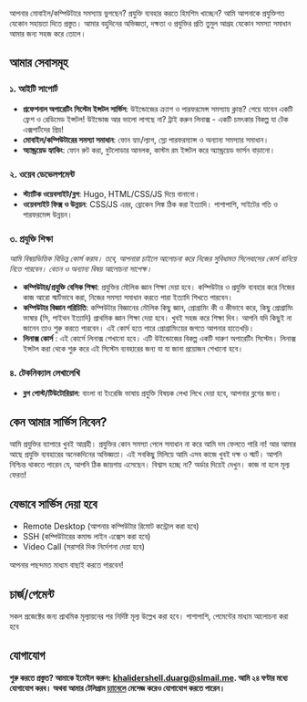আপনার মোবাইল/কম্পিউটারে সমস্যায় ভুগছেন? প্রযুক্তি ব্যবহার করতে হিমশিম খাচ্ছেন? আমি আপনাকে প্রযুক্তিগত যেকোন সহায়তা দিতে প্রস্তুত। আমার বহুদিনের অভিজ্ঞতা, দক্ষতা ও প্রযুক্তির প্রতি তুমুল আগ্রহ যেকোন সমস্যা সমাধান আমার জন্য সহজ করে তোলে।

## **আমার সেবাসমূহ**

### **১. আইটি সাপোর্ট**

- **প্রফেশনাল অপারেটিং সিস্টেম ইন্সটল সার্ভিস**: উইন্ডোজের ক্র্যাশ ও পারফরমেন্স সমস্যায় ক্লান্ত? পেয়ে যাবেন একটি ফ্রেশ ও রেডিমেড ইন্সটল! উইন্ডোজ আর ভালো লাগছে না? ট্রাই করুন লিনাক্স - একটি চমৎকার বিকল্প যা টেক এক্সপার্টদের প্রিয়!
- **মোবাইল/কম্পিউটারের সমস্যা সমাধান**: ফোন হ্যাং/ল্যাগ, স্লো পারফরম্যান্স ও অন্যান্য সমস্যার সমাধান।
- **অ্যান্ড্রয়েড হ্যাকিং**: ফোন রুট করা, বুটলোডার আনলক, কাস্টম রম ইন্সটল করে অ্যান্ড্রয়েড ভার্সন বাড়ানো।

### **২. ওয়েব ডেভেলপমেন্ট**

- **স্ট্যাটিক ওয়েবসাইট/ব্লগ**: Hugo, HTML/CSS/JS দিয়ে বানানো।
- **ওয়েবসাইট ফিক্স ও উন্নয়ন**: CSS/JS এরর, ব্রোকেন লিঙ্ক ঠিক করা ইত্যাদি। পাশাপাশি, সাইটের গতি ও পারফরমেন্স উন্নয়ন।

### **৩. প্রযুক্তি শিক্ষা**

_আমি বিষয়ভিত্তিক বিভিন্ন কোর্স করাব। তবে, আপনারা চাইলে আলোচনা করে নিজের সুবিধামত সিলেবাসের কোর্স বানিয়ে নিতে পারবেন। বেতন ও অন্যান্য বিষয় আলোচনা সাপেক্ষ।_

- **কম্পিউটার/প্রযুক্তি বেসিক শিক্ষা**: প্রযুক্তির মৌলিক জ্ঞান শিক্ষা দেয়া হবে। কম্পিউটার ও প্রযুক্তি ব্যবহার করে নিজের কাজ আরো স্মার্টভাবে করা, নিজের সমস্যা সমাধান করতে পারা ইত্যাদি শিখতে পারবেন।
- **কম্পিউটার বিজ্ঞান পরিচিতি**: কম্পিউটার বিজ্ঞানের মৌলিক কিছু জ্ঞান, প্রোগ্রামিং কী ও কীভাবে করে, কিছু প্রোগ্রামিং ভাষার (সি, পাইথন ইত্যাদি) প্রাথমিক জ্ঞান শিক্ষা দেয়া হবে। খুবই সহজ করে শিক্ষা দিব। আপনি যদি কিছুই না জানেন তাও শুরু করতে পারবেন। এই কোর্স হতে পারে প্রোগ্রামিংয়ের জগতে আপনার হাতেখড়ি।
- **লিনাক্স কোর্স** : এই কোর্সে লিনাক্স শেখানো হবে। এটি উইন্ডোজের বিকল্প একটি দারুণ অপারেটিং সিস্টেম। লিনাক্স ইন্সটল করা থেকে শুরু করে এই সিস্টেম ব্যবহারের জন্য যা যা জানা প্রয়োজন শেখানো হবে।

### **৪. টেকনিক্যাল লেখালেখি**

- **ব্লগ পোস্ট/টিউটোরিয়াল**: বাংলা বা ইংরেজি ভাষায় প্রযুক্তি বিষয়ক লেখা লিখে দেয়া হবে, আপনার ব্লগের জন্য।

## কেন আমার সার্ভিস নিবেন?

আমি প্রযুক্তির ব্যাপারে খুবই আগ্রহী। প্রযুক্তির কোন সমস্যা পেলে সমাধান না করে আমি দম ফেলতে পারি না! আর আমার আছে প্রযুক্তি ব্যবহারের অনেকদিনের অভিজ্ঞতা। এই সবকিছু মিলিয়ে আমি এসব কাজে খুবই দক্ষ ও স্মার্ট। আপনি নিশ্চিন্ত থাকতে পারেন যে, আপনি ঠিক জায়গায় এসেছেন। বিশ্বাস হচ্ছে না? অর্ডার দিয়েই দেখুন। কাজ না হলে মূল্য ফেরত!

## যেভাবে সার্ভিস দেয়া হবে

- Remote Desktop (আপনার কম্পিউটার রিমোট কন্ট্রোল করা হবে)
- SSH (কম্পিউটারের কমান্ড লাইন এক্সেস করা হবে)
- Video Call (সরাসরি দিক নির্দেশনা দেয়া হবে)

আপনার পছন্দমত মাধ্যম বাছাই করতে পারবেন!

## চার্জ/পেমেন্ট

সকল প্রজেক্টের জন্য প্রাথমিক মূল্যায়নের পর নির্দিষ্ট মূল্য উল্লেখ করা হবে। পাশাপাশি, পেমেন্টের মাধ্যম আলোচনা করা হবে

## যোগাযোগ

**শুরু করতে প্রস্তুত? আমাকে ইমেইল করুন: [khalidershell.duarg@slmail.me](mailto:khalidershell.duarg@slmail.me). আমি ২৪ ঘণ্টার মধ্যে যোগাযোগ করব। অথবা আমার টেলিগ্রাম [চ্যানেলে](https://t.me/khalidershell) মেসেজ করেও যোগাযোগ করতে পারেন।**
